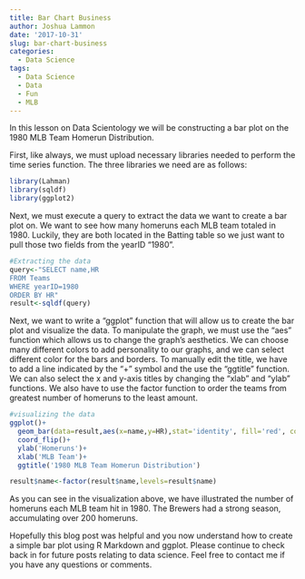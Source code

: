 ```yaml
---
title: Bar Chart Business
author: Joshua Lammon
date: '2017-10-31'
slug: bar-chart-business
categories:
  - Data Science
tags:
  - Data Science
  - Data
  - Fun
  - MLB
---
```

In this lesson on Data Scientology we will be constructing a bar plot on the 1980 MLB Team Homerun Distribution. 

First, like always, we must upload necessary libraries needed to perform the time series function. The three libraries we need are as follows:
```r
library(Lahman)
library(sqldf)
library(ggplot2)
```
Next, we must execute a query to extract the data we want to create a bar plot on. We want to see how many homeruns each MLB team totaled in 1980. Luckily, they are both located in the Batting table so we just want to pull those two fields from the yearID "1980". 
```r
#Extracting the data
query<-"SELECT name,HR
FROM Teams
WHERE yearID=1980
ORDER BY HR"
result<-sqldf(query)
```
Next, we want to write a "ggplot" function that will allow us to create the bar plot and visualize the data. To manipulate the graph, we must use the "aes" function which allows us to change the graph's aesthetics. We can choose many different colors to add personality to our graphs, and we can select different color for the bars and borders. To manually edit the title, we have to add a line indicated by the "+" symbol and the use the "ggtitle" function. We can also select the x and y-axis titles by changing the "xlab" and "ylab" functions. We also have to use the factor function to order the teams from greatest number of homeruns to the least amount.
```r
#visualizing the data
ggplot()+
  geom_bar(data=result,aes(x=name,y=HR),stat='identity', fill='red', color='dark red')+
  coord_flip()+
  ylab('Homeruns')+
  xlab('MLB Team')+
  ggtitle('1980 MLB Team Homerun Distribution')

result$name<-factor(result$name,levels=result$name)
```


As you can see in the visualization above, we have illustrated the number of homeruns each MLB team hit in 1980. The Brewers had a strong season, accumulating over 200 homeruns.

Hopefully this blog post was helpful and you now understand how to create a simple bar plot using R Markdown and ggplot. Please continue to check back in for future posts relating to data science. Feel free to contact me if you have any questions or comments. 